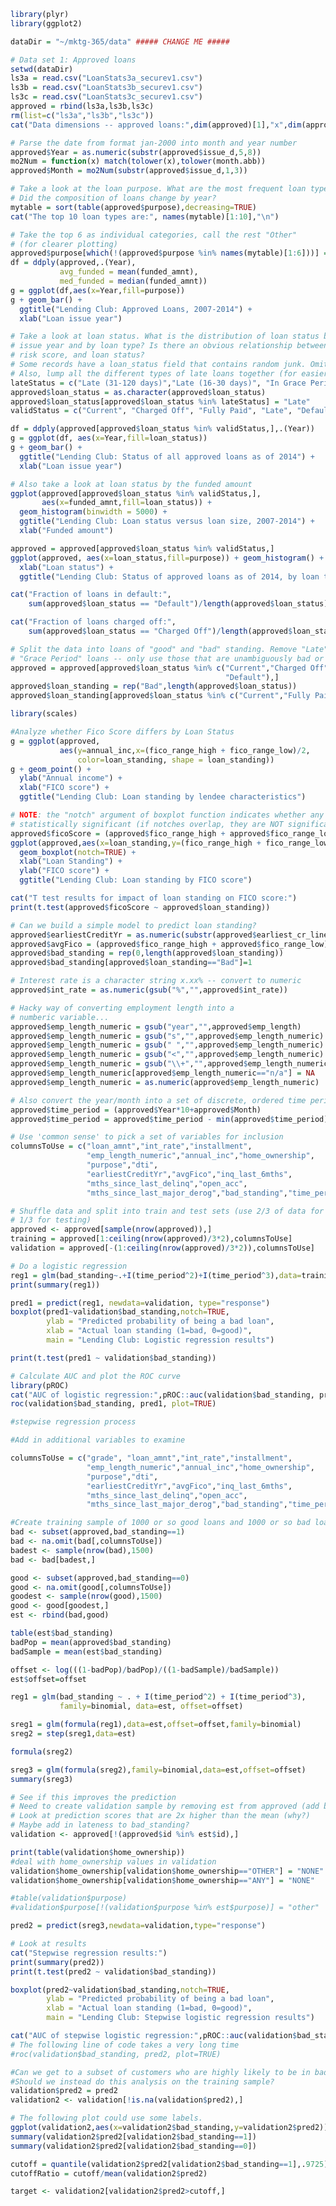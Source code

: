 ```r
library(plyr)
library(ggplot2)

dataDir = "~/mktg-365/data" ##### CHANGE ME #####

# Data set 1: Approved loans
setwd(dataDir)
ls3a = read.csv("LoanStats3a_securev1.csv")
ls3b = read.csv("LoanStats3b_securev1.csv")
ls3c = read.csv("LoanStats3c_securev1.csv")
approved = rbind(ls3a,ls3b,ls3c)
rm(list=c("ls3a","ls3b","ls3c"))
cat("Data dimensions -- approved loans:",dim(approved)[1],"x",dim(approved)[2],"\n")

# Parse the date from format jan-2000 into month and year number
approved$Year = as.numeric(substr(approved$issue_d,5,8))
mo2Num = function(x) match(tolower(x),tolower(month.abb))
approved$Month = mo2Num(substr(approved$issue_d,1,3))
```

```r
# Take a look at the loan purpose. What are the most frequent loan types?
# Did the composition of loans change by year?
mytable = sort(table(approved$purpose),decreasing=TRUE)
cat("The top 10 loan types are:", names(mytable)[1:10],"\n")

# Take the top 6 as individual categories, call the rest "Other"
# (for clearer plotting)
approved$purpose[which(!(approved$purpose %in% names(mytable)[1:6]))] = "other"
df = ddply(approved,.(Year),
           avg_funded = mean(funded_amnt),
           med_funded = median(funded_amnt))
g = ggplot(df,aes(x=Year,fill=purpose))
g + geom_bar() +
  ggtitle("Lending Club: Approved Loans, 2007-2014") +
  xlab("Loan issue year")
```

```r
# Take a look at loan status. What is the distribution of loan status by
# issue year and by loan type? Is there an obvious relationship between income,
# risk score, and loan status?
# Some records have a loan_status field that contains random junk. Omit those.
# Also, lump all the different types of late loans together (for easier plotting)
lateStatus = c("Late (31-120 days)","Late (16-30 days)", "In Grace Period")
approved$loan_status = as.character(approved$loan_status)
approved$loan_status[approved$loan_status %in% lateStatus] = "Late"
validStatus = c("Current", "Charged Off", "Fully Paid", "Late", "Default")

df = ddply(approved[approved$loan_status %in% validStatus,],.(Year))
g = ggplot(df, aes(x=Year,fill=loan_status))
g + geom_bar() +
  ggtitle("Lending Club: Status of all approved loans as of 2014") +
  xlab("Loan issue year")

# Also take a look at loan status by the funded amount
ggplot(approved[approved$loan_status %in% validStatus,], 
       aes(x=funded_amnt,fill=loan_status)) +
  geom_histogram(binwidth = 5000) +
  ggtitle("Lending Club: Loan status versus loan size, 2007-2014") +
  xlab("Funded amount")
```

```r
approved = approved[approved$loan_status %in% validStatus,]
ggplot(approved, aes(x=loan_status,fill=purpose)) + geom_histogram() +
  xlab("Loan status") +
  ggtitle("Lending Club: Status of approved loans as of 2014, by loan type")

cat("Fraction of loans in default:",
    sum(approved$loan_status == "Default")/length(approved$loan_status))

cat("Fraction of loans charged off:",
    sum(approved$loan_status == "Charged Off")/length(approved$loan_status))

# Split the data into loans of "good" and "bad" standing. Remove "Late" or
# "Grace Period" loans -- only use those that are unambiguously bad or good
approved = approved[approved$loan_status %in% c("Current","Charged Off","Fully Paid",
                                                "Default"),]
approved$loan_standing = rep("Bad",length(approved$loan_status))
approved$loan_standing[approved$loan_status %in% c("Current","Fully Paid")] = "Good"
```

```r
library(scales)

#Analyze whether Fico Score differs by Loan Status
g = ggplot(approved,
           aes(y=annual_inc,x=(fico_range_high + fico_range_low)/2,
               color=loan_standing, shape = loan_standing))
g + geom_point() +
  ylab("Annual income") +
  xlab("FICO score") +
  ggtitle("Lending Club: Loan standing by lendee characteristics")

# NOTE: the "notch" argument of boxplot function indicates whether any difference is 
# statistically significant (if notches overlap, they are NOT significant)
approved$ficoScore = (approved$fico_range_high + approved$fico_range_low)/2
ggplot(approved,aes(x=loan_standing,y=(fico_range_high + fico_range_low)/2)) + 
  geom_boxplot(notch=TRUE) +
  xlab("Loan Standing") +
  ylab("FICO score") +
  ggtitle("Lending Club: Loan standing by FICO score")

cat("T test results for impact of loan standing on FICO score:")
print(t.test(approved$ficoScore ~ approved$loan_standing))
```

```r
# Can we build a simple model to predict loan standing?
approved$earliestCreditYr = as.numeric(substr(approved$earliest_cr_line,5,8))
approved$avgFico = (approved$fico_range_high + approved$fico_range_low)/2
approved$bad_standing = rep(0,length(approved$loan_standing))
approved$bad_standing[approved$loan_standing=="Bad"]=1

# Interest rate is a character string x.xx% -- convert to numeric
approved$int_rate = as.numeric(gsub("%","",approved$int_rate))

# Hacky way of converting employment length into a 
# numberic variable...
approved$emp_length_numeric = gsub("year","",approved$emp_length)
approved$emp_length_numeric = gsub("s","",approved$emp_length_numeric)
approved$emp_length_numeric = gsub(" ","",approved$emp_length_numeric)
approved$emp_length_numeric = gsub("<","",approved$emp_length_numeric)
approved$emp_length_numeric = gsub("\\+","",approved$emp_length_numeric)
approved$emp_length_numeric[approved$emp_length_numeric=="n/a"] = NA
approved$emp_length_numeric = as.numeric(approved$emp_length_numeric)

# Also convert the year/month into a set of discrete, ordered time periods 1-N by month
approved$time_period = (approved$Year*10+approved$Month)
approved$time_period = approved$time_period - min(approved$time_period)

# Use 'common sense' to pick a set of variables for inclusion
columnsToUse = c("loan_amnt","int_rate","installment",
                 "emp_length_numeric","annual_inc","home_ownership",
                 "purpose","dti",
                 "earliestCreditYr","avgFico","inq_last_6mths",
                 "mths_since_last_delinq","open_acc",
                 "mths_since_last_major_derog","bad_standing","time_period")

# Shuffle data and split into train and test sets (use 2/3 of data for training and
# 1/3 for testing)  
approved <- approved[sample(nrow(approved)),]
training = approved[1:ceiling(nrow(approved)/3*2),columnsToUse]
validation = approved[-(1:ceiling(nrow(approved)/3*2)),columnsToUse]

# Do a logistic regression
reg1 = glm(bad_standing~.+I(time_period^2)+I(time_period^3),data=training,family="binomial")
print(summary(reg1))

pred1 = predict(reg1, newdata=validation, type="response")
boxplot(pred1~validation$bad_standing,notch=TRUE,
        ylab = "Predicted probability of being a bad loan",
        xlab = "Actual loan standing (1=bad, 0=good)", 
        main = "Lending Club: Logistic regression results")

print(t.test(pred1 ~ validation$bad_standing))

# Calculate AUC and plot the ROC curve
library(pROC)
cat("AUC of logistic regression:",pROC::auc(validation$bad_standing, pred1))
roc(validation$bad_standing, pred1, plot=TRUE)
```

```r
#stepwise regression process

#Add in additional variables to examine

columnsToUse = c("grade", "loan_amnt","int_rate","installment",
                 "emp_length_numeric","annual_inc","home_ownership",
                 "purpose","dti",
                 "earliestCreditYr","avgFico","inq_last_6mths",
                 "mths_since_last_delinq","open_acc",
                 "mths_since_last_major_derog","bad_standing","time_period")

#Create training sample of 1000 or so good loans and 1000 or so bad loans
bad <- subset(approved,bad_standing==1)
bad <- na.omit(bad[,columnsToUse])
badest <- sample(nrow(bad),1500)
bad <- bad[badest,]

good <- subset(approved,bad_standing==0)
good <- na.omit(good[,columnsToUse])
goodest <- sample(nrow(good),1500)
good <- good[goodest,]
est <- rbind(bad,good)

table(est$bad_standing)
badPop = mean(approved$bad_standing)
badSample = mean(est$bad_standing)

offset <- log(((1-badPop)/badPop)/((1-badSample)/badSample))
est$offset=offset

reg1 = glm(bad_standing ~ . + I(time_period^2) + I(time_period^3),
           family=binomial, data=est, offset=offset)

sreg1 = glm(formula(reg1),data=est,offset=offset,family=binomial)
sreg2 = step(sreg1,data=est)

formula(sreg2)

sreg3 = glm(formula(sreg2),family=binomial,data=est,offset=offset)
summary(sreg3)

# See if this improves the prediction
# Need to create validation sample by removing est from approved (add back ID into est)
# Look at prediction scores that are 2x higher than the mean (why?)
# Maybe add in lateness to bad_standing?
validation <- approved[!(approved$id %in% est$id),]

print(table(validation$home_ownership))
#deal with home_ownership values in validation
validation$home_ownership[validation$home_ownership=="OTHER"] = "NONE"
validation$home_ownership[validation$home_ownership=="ANY"] = "NONE"

#table(validation$purpose)
#validation$purpose[!(validation$purpose %in% est$purpose)] = "other"

pred2 = predict(sreg3,newdata=validation,type="response")

# Look at results
cat("Stepwise regression results:")
print(summary(pred2))
print(t.test(pred2 ~ validation$bad_standing))

boxplot(pred2~validation$bad_standing,notch=TRUE,
        ylab = "Predicted probability of being a bad loan",
        xlab = "Actual loan standing (1=bad, 0=good)", 
        main = "Lending Club: Stepwise logistic regression results")

cat("AUC of stepwise logistic regression:",pROC::auc(validation$bad_standing, pred2))
# The following line of code takes a very long time
#roc(validation$bad_standing, pred2, plot=TRUE) 

#Can we get to a subset of customers who are highly likely to be in bad standing?
#Should we instead do this analysis on the training sample?
validation$pred2 = pred2
validation2 <- validation[!is.na(validation$pred2),]

# The following plot could use some labels.
ggplot(validation2,aes(x=validation2$bad_standing,y=validation2$pred2))+geom_point()
summary(validation2$pred2[validation2$bad_standing==1])
summary(validation2$pred2[validation2$bad_standing==0])

cutoff = quantile(validation2$pred2[validation2$bad_standing==1],.9725)
cutoffRatio = cutoff/mean(validation2$pred2)

target <- validation2[validation2$pred2>cutoff,]

```

